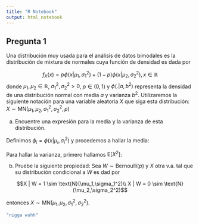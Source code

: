```yaml
---
title: "R Notebook"
output: html_notebook
---
```


## Pregunta 1

Una distribución muy usada para el análisis de datos bimodales es la distribución de mixtura de normales cuya función de densidad es dada por

$$f_X(x) = p\phi(x|\mu_1,\sigma_1^2)+(1-p)\phi(x|\mu_2,\sigma_2^2), x \in \mathbb{R}$$
donde $\mu_1,\mu_2 \in \mathbb{R}$, $\sigma_1^2,\sigma_2^2 > 0$, $p \in (0,1)$ y $\phi(.|a,b^2)$ representa la densidad de una distribución normal con media $a$ y varianza $b^2$. Utilizaremos la siguiente notación para una variable aleatoria $X$ que siga esta distribución: $X \sim \text{MN}(\mu_1,\mu_2,\sigma_1^2,\sigma_2^2,p)$

a) Encuentre una expresión para la media y la varianza de esta distribución.

Definimos $\phi_i = \phi(x|\mu_i,\sigma_i^2)$ y procedemos a hallar la media:

\begin{align}
\text{E}\left[X\right] &= \int_{-\infty}^\infty x(p\phi_1 + (1-p)\phi_2)dx\\
&= \int_{-\infty}^\infty (xp\phi_1 + x(1-p)\phi_2)dx\\
&= p\int_{-\infty}^\infty x\phi_1dx + (1-p)\int_{-\infty}^\infty x\phi_2dx\\
&= p\mu_1 + (1-p)\mu_2 && (1)\\
\end{align}

Para hallar la varianza, primero hallamos $\text{E}\left[X^2\right]$:

\begin{align}
\text{E}\left[X^2\right] &= \int_{-\infty}^\infty x^2(p\phi_1 + (1-p)\phi_2)dx\\
&= \int_{-\infty}^\infty (x^2p\phi_1 + x^2(1-p)\phi_2)dx\\
&= p\int_{-\infty}^\infty t^2\phi_1dt + (1-p)\int_{-\infty}^\infty t^2\phi_2dt\\
&= p\left(\text{E}\left[T_1^2\right] - \text{E}\left[T_1\right]^2 + \text{E}\left[T_1\right]^2\right)  + (1-p)\left(\text{E}\left[T_2^2\right] - \text{E}\left[T_2\right]^2 + \text{E}\left[T_2\right]^2\right) && \text{Definimos $T_i \sim N(\mu_i,\sigma_i^2)$}\\
&= p\left(\sigma_1^2 + \mu_1^2\right) + (1-p)\left(\sigma_2^2 + \mu_2^2\right) && (2)\\
\\
\text{Var}\left[X\right] &= \text{E}\left[X^2\right] - \text{E}\left[X\right]^2\\
&= p\left(\sigma_1^2 + \mu_1^2\right) + (1-p)\left(\sigma_2^2 + \mu_2^2\right) - \left(p\mu_1 + (1-p)\mu_2\right)^2 && \text{Usamos $(1)$ y $(2)$}\\
\end{align}

b) Pruebe la siguiente propiedad:
Sea $W \sim \text{Bernoulli}(p)$ y $X$ otra v.a. tal que su distribución condicional a $W$ es dad por

$$X | W = 1 \sim \text{N}(\mu_1,\sigma_1^2)\\
X | W = 0 \sim \text{N}(\mu_2,\sigma_2^2)$$

entonces $X \sim \text{MN}(\mu_1,\mu_2,\sigma_1^2,\sigma_2^2)$.
```r
"nigga wuhh"
```
